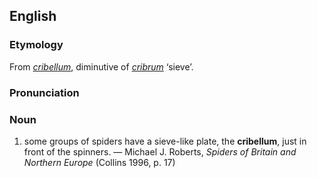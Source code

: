 ==English==
{{wikipedia}}
===Etymology===
From {{L.}} ''[[#Latin|cribellum]]'', diminutive of ''[[cribrum]]'' ‘sieve’.

===Pronunciation===
{{IPA|/kɹɪˈbɛləm/}}

===Noun===
{{en-noun|cribella}}

# {{zoology}} some groups of spiders have a sieve-like plate, the '''cribellum''', just in front of the spinners. — Michael J. Roberts, ''Spiders of Britain and Northern Europe'' (Collins 1996, p. 17)